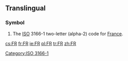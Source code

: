 ==Translingual==

===Symbol===
{{head|mul|symbol}}
# The [[ISO]] 3166-1 two-letter (alpha-2) code for [[France]].

[[Category:ISO 3166-1]]

[[cs:FR]]
[[fr:FR]]
[[ie:FR]]
[[pl:FR]]
[[tr:FR]]
[[zh:FR]]